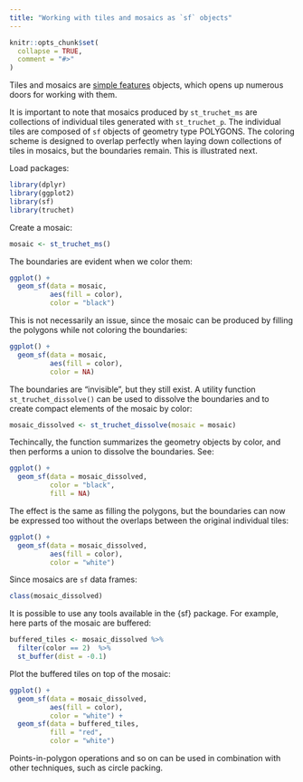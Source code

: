 ```yaml
---
title: "Working with tiles and mosaics as `sf` objects"
---
```


```r
knitr::opts_chunk$set(
  collapse = TRUE,
  comment = "#>"
)
```

Tiles and mosaics are [simple features](https://r-spatial.github.io/sf/) objects, which opens up numerous doors for working with them.

It is important to note that mosaics produced by `st_truchet_ms` are collections of individual tiles generated with `st_truchet_p`. The individual tiles are composed of `sf` objects of geometry type POLYGONS. The coloring scheme is designed to overlap perfectly when laying down collections of tiles in mosaics, but the boundaries remain. This is illustrated next.

Load packages:
```r
library(dplyr)
library(ggplot2)
library(sf)
library(truchet)
```

Create a mosaic:
```r
mosaic <- st_truchet_ms()
```

The boundaries are evident when we color them:
```r
ggplot() +
  geom_sf(data = mosaic,
          aes(fill = color),
          color = "black")
```

This is not necessarily an issue, since the mosaic can be produced by filling the polygons while not coloring the boundaries:
```r
ggplot() +
  geom_sf(data = mosaic,
          aes(fill = color),
          color = NA)
```

The boundaries are "invisible", but they still exist. A utility function `st_truchet_dissolve()` can be used to dissolve the boundaries and to create compact elements of the mosaic by color:
```r
mosaic_dissolved <- st_truchet_dissolve(mosaic = mosaic)
```

Techincally, the function summarizes the geometry objects by color, and then performs a union to dissolve the boundaries. See:
```r
ggplot() +
  geom_sf(data = mosaic_dissolved,
          color = "black",
          fill = NA)
```

The effect is the same as filling the polygons, but the boundaries can now be expressed too without the overlaps between the original individual tiles:
```r
ggplot() +
  geom_sf(data = mosaic_dissolved,
          aes(fill = color),
          color = "white")
```

Since mosaics are `sf` data frames:
```r
class(mosaic_dissolved)
```

It is possible to use any tools available in the {sf} package. For example, here parts of the mosaic are buffered:
```r
buffered_tiles <- mosaic_dissolved %>%
  filter(color == 2)  %>%
  st_buffer(dist = -0.1)
```

Plot the buffered tiles on top of the mosaic:
```r
ggplot() +
  geom_sf(data = mosaic_dissolved,
          aes(fill = color),
          color = "white") +
  geom_sf(data = buffered_tiles,
          fill = "red",
          color = "white")
```

Points-in-polygon operations and so on can be used in combination with other techniques, such as circle packing.
